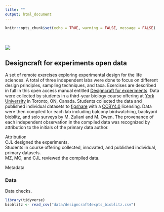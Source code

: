 ```yaml
---
title: ""
output: html_document
---
```


```r
knitr::opts_chunk$set(echo = TRUE, warning = FALSE, message = FALSE)
```

<br>  
![](./turtle.png)  

## Designcraft for experiments open data   
A set of remote exercises exploring experimental design for the life sciences. A total of three independent labs were done to focus on different design principles, sampling techniques, and taxa. Exercises are described in full in this open access manual entitled [Designcraft for experiments](https://bookdown.org/chris/designcraft4experiments/). Data were collected by students in a third-year biology course offering at [York University](https://biology.yorku.ca) in Toronto, ON, Canada. Students collected the data and published individual datasets to [figshare](https://figshare.com) with a [CCBY4.0](https://creativecommons.org/licenses/by/4.0/) licensing. Data were then compiled for each lab including balcony birdwatching, backyard bioblitz, and solo surveys by M. Zuliani and M. Owen. The provenance of each independent observation in the compiled data was recognized by attribution to the initials of the primary data author.  

Attribution  
CJL designed the experiments.  
Students in course offering collected, innovated, and published individual, primary datasets.  
MZ, MO, and CJL reviewed the compiled data.

Metadata  


### Data  
Data checks.  
```r
library(tidyverse)  
bioblitz <- read_csv("data/designcraft4expts_bioblitz.csv")



```

